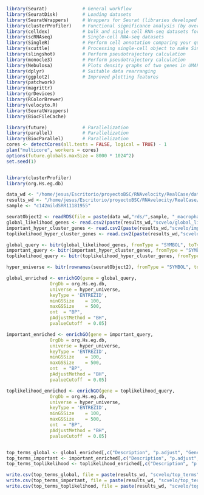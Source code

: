 ```r
library(Seurat)             # General workflow
library(SeuratDisk)         # Loading datasets
library(SeuratWrappers)     # Wrappers for Seurat (libraries developed by other adapted to work with Seurat)
library(clusterProfiler)    # Functional significance analysis (by over-representation of GO terms)
library(celldex)            # bulk and single cell RNA-seq datasets for performing cell annotation
library(scRNAseq)           # Single-cell RNA-seq datasets
library(SingleR)            # Perform cell annotation comparing your query dataset against a (usually manually curated) reference dataset
library(scuttle)            # Processing single-cell object to make SingleR work
library(slingshot)          # Perform pseudotrajectory calculation
library(monocle3)           # Perform pseudotrajectory calculation
library(Nebulosa)           # Plots density graphs of two genes in UMAP # (useful for manual annotation of cell types)
library(dplyr)              # Suitable data rearranging
library(ggplot2)            # Improved plotting features
library(patchwork)
library(magrittr)
library(grDevices)
library(RColorBrewer)
library(velocyto.R)
library(SeuratWrappers)
library(BiocFileCache)

library(future)             # Parallelization
library(parallel)           # Parallelization
library(BiocParallel)       # Parallelization
cores <- detectCores(all.tests = FALSE, logical = TRUE) - 1
plan("multicore", workers = cores)
options(future.globals.maxSize = 8000 * 1024^2)
set.seed(1)


library(clusterProfiler)
library(org.Hs.eg.db)
```

```r
data_wd <- "/home/jesus/Escritorio/proyectoBSC/RNAvelocity/RealCase/datasets/COVID/seurat/" 
results_wd <- "/home/jesus/Escritorio/proyectoBSC/RNAvelocity/RealCase/results/mild/"  
sample <- "c142mildSRR11181955"

seuratObject2 <- readRDS(file = paste(data_wd,"rds/",sample, "_macrophages",".rds", sep=""))
global_likelihood_genes <- read.csv2(paste(results_wd,"scvelo/global_likelihood_genes.csv", sep=""), header=TRUE, sep=",")[,"X0"]
important_hyper_cluster_genes <- read.csv2(paste(results_wd,"scvelo/important_hyper_cluster_genes.csv", sep=""), header=TRUE, sep=",")[,"X0"]
toplikelihood_hyper_cluster_genes <- read.csv2(paste(results_wd,"scvelo/toplikelihood_hyper_cluster_genes.csv", sep=""), header=TRUE, sep=",")[,"X0"]
```

```r
global_query <- bitr(global_likelihood_genes, fromType = "SYMBOL", toType = "ENTREZID", OrgDb = org.Hs.eg.db)[,2]
important_query <- bitr(important_hyper_cluster_genes, fromType = "SYMBOL", toType = "ENTREZID", OrgDb = org.Hs.eg.db)[,2]
toplikelihood_query <- bitr(toplikelihood_hyper_cluster_genes, fromType = "SYMBOL", toType = "ENTREZID", OrgDb = org.Hs.eg.db)[,2]

hyper_universe <- bitr(rownames(seuratObject2), fromType = "SYMBOL", toType = "ENTREZID", OrgDb = org.Hs.eg.db)[,2]

global_enriched <- enrichGO(gene = global_query,
                OrgDb = org.Hs.eg.db,
                universe = hyper_universe,
                keyType = 'ENTREZID',
                minGSSize    = 100,
                maxGSSize    = 500,
                ont  = "BP",
                pAdjustMethod = "BH",
                pvalueCutoff  = 0.05)

important_enriched <- enrichGO(gene = important_query,
                OrgDb = org.Hs.eg.db,
                universe = hyper_universe,
                keyType = 'ENTREZID',
                minGSSize    = 100,
                maxGSSize    = 500,
                ont  = "BP",
                pAdjustMethod = "BH",
                pvalueCutoff  = 0.05)

toplikelihood_enriched <- enrichGO(gene = toplikelihood_query,
                OrgDb = org.Hs.eg.db,
                universe = hyper_universe,
                keyType = 'ENTREZID',
                minGSSize    = 100,
                maxGSSize    = 500,
                ont  = "BP",
                pAdjustMethod = "BH",
                pvalueCutoff  = 0.05)


top_terms_global <- global_enriched[,c("Description", "p.adjust", "GeneRatio")] %>% arrange(p.adjust) %>% head(10)
top_terms_important <- important_enriched[,c("Description", "p.adjust", "GeneRatio")] %>% arrange(p.adjust) %>% head(10)
top_terms_toplikelihood <- toplikelihood_enriched[,c("Description", "p.adjust", "GeneRatio")] %>% arrange(p.adjust) %>% head(10)

write.csv(top_terms_global, file = paste(results_wd, "scvelo/top_terms", "_global_enriched.csv", sep=""))
write.csv(top_terms_important, file = paste(results_wd, "scvelo/top_terms", "_important_enriched.csv", sep=""))
write.csv(top_terms_toplikelihood, file = paste(results_wd, "scvelo/top_terms", "_toplikelihood_enriched.csv", sep=""))          
```